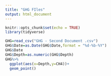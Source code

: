```yaml
---
title: "GHG FIles"
output: html_document
---
```


```r
knitr::opts_chunk$set(echo = TRUE)
library(tidyverse)
```
```r
GHG=read_csv("GHG - Second Document .csv")
GHG$Date=as.Date(GHG$Date,format = "%d-%b-%Y")
GHG$Date
GHG$Depth=as.numeric(GHG$Depth)
GHG%>%
  ggplot(aes(x=Depth,y=CH4))+
  geom_point()
```